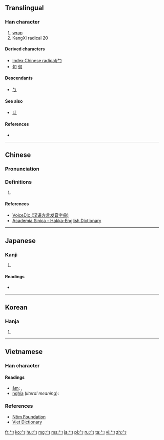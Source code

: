 {{also|ㄅ|冖}}
==Translingual==
{{stroke order|type=animate}}
{{Han etyl}}

===Han character===
{{Han char|rn=20|rad=勹|as=00|sn=2|four=|canj=竹尸 (HS), X竹尸 (XHS)}}

# [[wrap]]
# KangXi radical 20

====Derived characters====
* [[Index:Chinese radical/勹]]
* [[句]] [[旬]]

====Descendants====
*[[ㄅ]]

====See also====
* [[丩]]

====References====
* {{Han ref|kx=0150.180|dkj=02493|dj=0339.060|hdz=10254.130|uh=52F9|ud=21241}}

----

==Chinese==
{{zh-forms}}

===Pronunciation===
{{zh-pron
|m=bāo
|c=baau1
|h=pfs=pau
|mn=pau
|w=
|mc=y
|oc=y
|ma=|ma2=
|cat=
}}

===Definitions===
{{zh-hanzi}}

# {{defn|Han|sort=勹00}}

====References====
*[http://cn.voicedic.com/ VoiceDic (汉语方言发音字典)]
*[http://minhakka.ling.sinica.edu.tw/bkg/hakyin/search.php?DETAIL=1&LIMIT=id=30753&dbname=su_tian_1&graph=2 Academia Sinica - Hakka-English Dictionary]

----

==Japanese==

===Kanji===
{{ja-kanji|grade=|rs=勹00}}

# {{defn|lang=ja|sort=勹00}}

====Readings====
* {{ja-readings|on=[[ほう]] (hō)|kun=[[つつむ]] (tsutsumu)}}

----

==Korean==

===Hanja===
{{ko-hanja|hangeul=포|rv=po|mr=p'o}}

# {{defn|lang=ko|sort=勹00}}

----

==Vietnamese==

===Han character===
{{vi-hantu|rs=勹00}}

====Readings====
* [[音読|âm]]: {{l|vi|bao}}, {{l|vi|câu}}
* [[意義|nghĩa]] (''literal meaning''): {{l|vi|bao}}

===References===
* [http://nomfoundation.org/common/nom_details.php?codepoint=52f9 Nôm Foundation]
* [http://www.vietdictionary.com Viet Dictionary]

[[Category:CJKV radicals| ]]

[[fr:勹]]
[[ko:勹]]
[[hu:勹]]
[[mg:勹]]
[[ms:勹]]
[[ja:勹]]
[[pl:勹]]
[[ru:勹]]
[[ta:勹]]
[[vi:勹]]
[[zh:勹]]